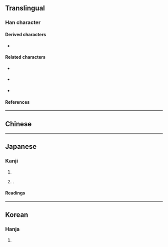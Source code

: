 {{also|澀|渋}}
{{character info}}
==Translingual==
{{CJKV-forms|澀|涩|渋|澁}}

===Han character===
{{Han char|rn=85|rad=水|as=12|sn=15|four=31111|canj=EYMM|ids=⿰氵歮}}

====Derived characters====
* {{l|mul|[[𫊉]], [[𭼷]]}}

====Related characters====
* {{l|mul|澀}} {{q|Orthodox form in [[Traditional Chinese]]}}
* {{l|mul|涩}} {{q|[[Simplified Chinese|Simplified]] form of {{l|mul|澀}}}}
* {{l|mul|渋}} {{q|Japanese [[shinjitai]]}}

====References====
{{Han ref|kx=0651.210|dkj=18312|dj=1061.240|hdz=31740.030|uh=6F81}}

----

==Chinese==
{{zh-see|澀}}

----

==Japanese==
{{ja-kanji forms|渋|澁}}

===Kanji===
{{ja-kanji|grade=|rs=水12|shin=渋}}

# {{ja-kyu sp|渋||like the [[astringent#Adjective|astringent]] [[taste]] of [[persimmon]]s}}
# {{n-g|Used in personal names}}.

====Readings====
{{ja-readings
|on=じゅう
|kun=しぶ-い, しぶ-, しぶ-る
}}

----

==Korean==

===Hanja===
{{ko-hanja/new|삽}}

# {{rfdef|ko|sort=水12}}